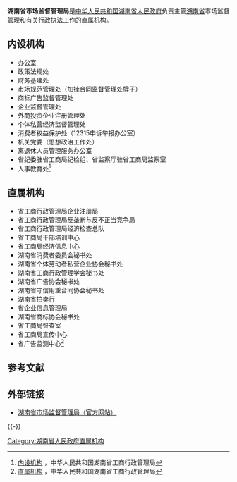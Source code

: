 {{Infobox PRCG
|机构名称=湖南省市场监督管理局 
|标志1=Red star.svg
|标志1说明=[[印章|印章]][[s:国务院关于国家行政机关和企业事业单位社会团体印章管理的规定|规定]]：[[直径|直径]]?厘米，中央刊[[五角星|五角星]]。
|职位1=局长
|人员1=[[向曙光|向曙光]]
|职位2=副局长
|人员2=钱俊君{{wrap}}李　沐{{wrap}}廖  健{{wrap}}丁珍良{{wrap}}欧阳志刚
|人数2=5
|成立时间=
|上级机构=[[湖南省人民政府|湖南省人民政府]]
|机构类型=[[湖南省人民政府直属机构|湖南省人民政府直属机构]]
|行政级别=正地厅级
|前身=
|地址1=[[湖南省|湖南省]][[长沙市|长沙市]]芙蓉南路二段118号
|网站=湖南省市场监督管理局 
|网址=https://amr.hunan.gov.cn/
|image1 =Hunan Provincial Administration for Market Regulation 2022011301.jpg
|caption1 =湖南省市场监督管理局大楼
}}
'''湖南省市场监督管理局'''是[[中华人民共和国|中华人民共和国]][[湖南省人民政府|湖南省人民政府]]负责主管[[湖南省|湖南省]]市场监督管理和有关行政执法工作的[[湖南省人民政府直属机构|直属机构]]。

==内设机构==
*办公室
*政策法规处
*财务基建处
*市场规范管理处（加挂合同监督管理处牌子）
*商标广告监督管理处
*企业监督管理处
*外商投资企业注册管理处
*个体私营经济监督管理处
*消费者权益保护处（12315申诉举报办公室）
*机关党委（思想政治工作处）
*离退休人员管理服务办公室
*省纪委驻省工商局纪检组、省监察厅驻省工商局监察室
*人事教育处<ref>[http://www.hnaic.net.cn/jgsz/list_fl.jsp?id=1&ls_dlmc=内设机构 内设机构] {{Wayback|url=http://www.hnaic.net.cn/jgsz/list_fl.jsp?id=1&ls_dlmc=%E5%86%85%E8%AE%BE%E6%9C%BA%E6%9E%84 |date=20120514062845 }}，中华人民共和国湖南省工商行政管理局</ref>

== 直属机构 ==
*省工商行政管理局企业注册局
*省工商行政管理局反垄断与反不正当竞争局
*省工商行政管理局经济检查总队
*省工商局干部培训中心
*省工商局经济信息中心
*湖南省消费者委员会秘书处
*湖南省个体劳动者私营企业协会秘书处
*湖南省工商行政管理学会秘书处
*湖南省广告协会秘书处
*湖南省守信用重合同协会秘书处
*湖南省拍卖行
*省企业信息管理局
*湖南省商标协会秘书处
*省工商局督查室
*省工商局宣传中心
*省广告监测中心<ref>[http://www.hnaic.net.cn/jgsz/list_fl.jsp?id=2&ls_dlmc=直属机构 直属机构] {{Wayback|url=http://www.hnaic.net.cn/jgsz/list_fl.jsp?id=2&ls_dlmc=%E7%9B%B4%E5%B1%9E%E6%9C%BA%E6%9E%84 |date=20120514064616 }}，中华人民共和国湖南省工商行政管理局</ref>

==参考文献==
{{Reflist}}

==外部链接==
{{Commons category|Hunan Provincial Administration for Market Regulation}}
*[https://amr.hunan.gov.cn/ 湖南省市场监督管理局（官方网站）] {{Wayback|url=https://amr.hunan.gov.cn/ |date=20210225125733 }}

{{-}}
{{湖南省人民政府}}

{{DEFAULTSORT:Hu湖南省市场监督管理局}}
[[Category:湖南省人民政府直属机构|Category:湖南省人民政府直属机构]]
